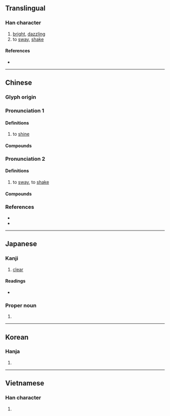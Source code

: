 {{also|晄}}
{{character info/new}}
==Translingual==

===Han character===
{{Han char|rn=72|rad=日|as=06|sn=10|four=60211|canj=AFMU|ids=⿱日光}}

# [[bright]], [[dazzling]]
# to [[sway]], [[shake]]

====References====
* {{Han ref|kx=0494.240|dkj=13891|dj=0860.010|hdz=21507.060|uh=6643|ud=26179|bh=AECC|bd=44748}}

----

==Chinese==
{{zh-forms}}

===Glyph origin===
{{Han etym}}

===Pronunciation 1===
{{zh-pron
|m=huǎng
|c=fong2
|mc=
|oc=
|cat=v
}}

{{attn|ltc}}{{attn|och|Middle+Old Chinese needs to be distributed}}
{{attention|nan|
|mn=hóng/qz:hōng/qz:hǒng/qz,tw,xm:hóaⁿ/twv:hián
}}

====Definitions====
{{zh-hanzi}}

# to [[shine]]

====Compounds====
{{zh-der|亮晃晃|一晃:yīhuǎng|一晃眼|油晃晃|晃耀|白晃晃|明晃晃|晃朗|精晃晃|虛晃一招}}

===Pronunciation 2===
{{zh-pron
|m=huàng
|c=fong2
|mc=
|oc=
|cat=v
}}

====Definitions====
{{zh-hanzi}}

# to [[sway]], to [[shake]]

====Compounds====
{{zh-der|一搖三晃|一晃:yīhuàng|晃悠|晃晃悠悠|搖搖晃晃|晃動|晃來晃去|晃晃蕩蕩|晃蕩|東轉西晃|搖頭晃腦|晃搖|打晃兒|晃腦|搖晃}}

===References===
* {{R:twedu|A01797}}
* {{R:yue:jyut.net}}

{{zh-cat|Intermediate}}

----

==Japanese==

===Kanji===
{{ja-kanji|grade=n|rs=日06}}

# [[clear]]

====Readings====
* {{ja-readings|goon=[[おう]] (ō)|kanon=[[こう]] (kō)|kun=[[あきらか]] (akiraka)}}

===Proper noun===
{{ja-pos|あきら|proper}}

# {{given name|male|lang=ja|sort=あきら}}

----

==Korean==

===Hanja===
{{ko-hanja|hangeul=황|eumhun=|rv=hwang|mr=hwang|y=hwang}}

# {{defn|lang=ko|sort=日06}}

----

==Vietnamese==

===Han character===
{{vi-hantu|[[quáng]], [[hoảng]], [[quàng]]|rs=日06}}

# {{defn|lang=vi}}